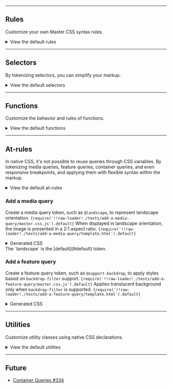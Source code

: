 
---

## Rules
Customize your own Master CSS syntax rules.
<RulesOverview />
<details>
    <summary>View the default rules</summary>
    <div>
        <RulesDefault />
    </div>
</details>

---

## Selectors
By tokenizing selectors, you can simplify your markup.
<SelectorsOverview />
<details>
    <summary>View the default selectors</summary>
    <div>
        <SelectorsDefault />
    </div>
</details>


---

## Functions
Customize the behavior and rules of functions.
<FunctionsOverview />
<details>
    <summary>View the default functions</summary>
    <div>
        <FunctionsDefault />
    </div>
</details>

---

## At-rules
In native CSS, it's not possible to reuse queries through CSS variables. By tokenizing media queries, feature queries, container queries, and even responsive breakpoints, and applying them with flexible syntax within the markup.
<AtOverview />
<details>
    <summary>View the default at-rules</summary>
    <div>
        <AtDefault />
    </div>
</details>

### Add a media query
Create a media query token, such as `@landscape`, to represent landscape orientation.
<Code lang="js" name="master.css.js">{require('!!raw-loader!./tests/add-a-media-query/master.css.js').default}</Code>
When displayed in landscape orientation, the image is presented in a 2:1 aspect ratio.
<Code lang="html">{require('!!raw-loader!./tests/add-a-media-query/template.html').default}</Code>
<details>
    <summary>Generated CSS</summary>
    <div>
        <Code lang="css" beautify>{require('!!raw-loader!./tests/add-a-media-query/generated.css?text').default}</Code>
    </div>
</details>
The `landscape` is the [default](#default) token.

### Add a feature query
Create a feature query token, such as `@support-backdrop`, to apply styles based on `backdrop-filter` support.
<Code lang="js" name="master.css.js">{require('!!raw-loader!./tests/add-a-feature-query/master.css.js').default}</Code>
Applies translucent background only when `backdrop-filter` is supported.
<Code lang="html">{require('!!raw-loader!./tests/add-a-feature-query/template.html').default}</Code>
<details>
    <summary>Generated CSS</summary>
    <div>
        <Code lang="css" beautify>{require('!!raw-loader!./tests/add-a-feature-query/generated.css?text').default}</Code>
    </div>
</details>

---

## Utilities
Customize utility classes using native CSS declarations.
<UtilitiesOverview />
<details>
    <summary>View the default utilities</summary>
    <div>
        <UtilitiesDefault />
    </div>
</details>

---

## Future

- [Container Queries #334](https://github.com/master-co/css/issues/334)
